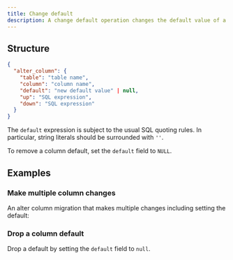 ```yaml
---
title: Change default
description: A change default operation changes the default value of a column.
---
```


## Structure

```json
{
  "alter_column": {
    "table": "table name",
    "column": "column name",
    "default": "new default value" | null,
    "up": "SQL expression",
    "down": "SQL expression"
  }
}
```

The `default` expression is subject to the usual SQL quoting rules. In particular, string literals should be surrounded with `''`.

To remove a column default, set the `default` field to `NULL`.

## Examples

### Make multiple column changes

An alter column migration that makes multiple changes including setting the default:

<ExampleSnippet example="35_alter_column_multiple.yaml" languange="yaml" />

### Drop a column default

Drop a default by setting the `default` field to `null`.

<ExampleSnippet example="46_alter_column_drop_default.yaml" languange="yaml" />
